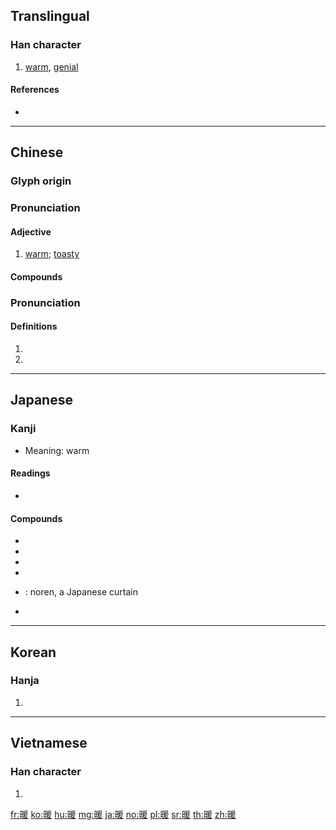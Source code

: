 {{character info/new}}
{{also|煖}}
==Translingual==

===Han character===
{{Han char|rn=72|rad=日|as=09|sn=13|four=62047|canj=ABME|ids=⿰日爰}}

# [[warm]], [[genial]]

====References====
* {{Han ref|kx=0498.260|dkj=14064|dj=0866.190|hdz=21525.010|uh=6696|ud=26262|bh=B778|bd=46968}}

----

==Chinese==
{{zh-forms}}

===Glyph origin===
{{Han etym}}

===Pronunciation===
{{zh-pron
|m=nuǎn
|c=nyun5
|h=pfs=nôn
|mn=loán/qz:lún
|mn_note=loán - literary; lún - vernacular
|mc=y
|oc=y
|ma=Zh-nuan.ogg
|cat=a
}}

====Adjective====
{{zh-adj}}

# [[warm]]; [[toasty]]

====Compounds====
{{zh-der|暖房|暖烘烘|暖呼呼|暖壺|暖和|暖簾|暖流|暖瓶|暖氣|暖融融|暖色|暖水瓶|暖洋洋|暄暖}}

===Pronunciation===
{{zh-pron
|m=xuān
|c=hyun1
|h=
|mn=
|mc=
|oc=
|ma=
|cat=
}}

====Definitions====
{{zh-hanzi}}

# {{zh-only used in|暖姝}}
# {{zh-only used in|暖暖}}

----

==Japanese==

===Kanji===
{{ja-kanji|grade=6|rs=日09}}

* Meaning: warm
====Readings====
* {{ja-readings|goon=[[なん]] (nan) {{non-joyo-reading}}|kanon=[[だん]] (dan)|kanyoon=[[のん]] (non) {{non-joyo-reading}}|kun=[[あたたかい]] ([[暖かい]], atatakai), [[あたためる]] ([[暖める]], atatameru), [[あたたまる]] ([[暖まる]], atatamaru)}}

====Compounds====
* {{ja-r|暖気|だんき}}
* {{ja-r|暖房|だんぼう}}
* {{ja-r|暖流|だんりゅう}}
* {{ja-r|暖炉|だんろ}}
* {{ja-r|暖簾|のれん}}: noren, a Japanese curtain
* {{ja-r|温暖|おんだん}}

----

==Korean==

===Hanja===
{{ko-hanja|hangeul=[[난]], [[훤]]|eumhun=|rv=nan, hwon|mr=nan, hwŏn|y=nan, hwen}}

# {{defn|lang=ko|sort=日09}}

----

==Vietnamese==

===Han character===
{{vi-hantu|[[hoãn]], [[noãn]]|rs=日09}}

# {{defn|lang=vi|sort=日09}}

[[fr:暖]]
[[ko:暖]]
[[hu:暖]]
[[mg:暖]]
[[ja:暖]]
[[no:暖]]
[[pl:暖]]
[[sr:暖]]
[[th:暖]]
[[zh:暖]]